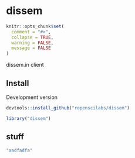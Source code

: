 dissem
======

```r
knitr::opts_chunk$set(
  comment = "#>",
  collapse = TRUE,
  warning = FALSE,
  message = FALSE
)
```

dissem.in client

## Install

Development version

```r
devtools::install_github("ropenscilabs/dissem")
```

```r
library("dissem")
```

## stuff

```r
"aadfadfa"
```

